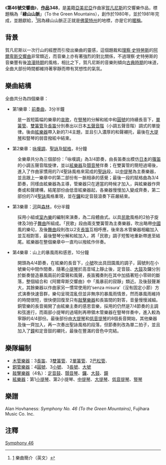 {{NoteTA
|T=zh-cn:第46号交响曲 (霍夫哈奈斯);zh-tw:第46號交響曲 (霍華奈斯);zh-hk:第46號交響曲 (賀凡尼斯);
|1=zh-cn:霍夫哈奈斯;zh-tw:霍華奈斯;zh-hk:賀凡尼斯;
}}

《'''第46號交響曲'''》，'''[[作品號|作品]]348'''，是[[美國|美]]籍[[亞美尼亞|亞美尼亞]]作曲家[[阿兰·霍夫哈奈斯|賀凡尼斯]]的交響樂作品，標題稱為「'''綠山山脈'''」（To the Green Mountains），創作於1980年，並於1981年完成，並題獻給{{link-en|佛蒙特交響樂團|Vermont Symphony Orchestra}}，<ref>[http://www.allmusic.com/composition/symphony-no46-to-the-green-mountains-op-347-mc0002420918] {{Wayback|url=http://www.allmusic.com/composition/symphony-no46-to-the-green-mountains-op-347-mc0002420918 |date=20160315232752 }} 樂曲簡介（英文）</ref>因為綠山山脈正正就是[[佛蒙特州|佛蒙特州]]的地標，亦是它的[[暱稱|暱稱]]。

==背景==
賀凡尼斯以一次行山的經歷而引發出樂曲的靈感，這個題裁和[[理察·史特勞斯|理察·史特勞斯]]的[[阿爾卑斯交響曲|阿爾卑斯交響曲]]非常類近，而音樂上亦有著強烈的對比關係，不過理察·史特勞斯的音樂豐有後[[浪漫時期|浪漫時期]]的風格，相比之下，賀凡尼斯的音樂則傾向[[古典時期|古典時期]]的味道，全曲大部份時間都維持著寧靜而帶有冥想性的氣氛。

==樂曲結構==
全曲共分為四個樂章：
*第1樂章：[[前奏曲|前奏曲]]，3分半鐘
:是一首短篇幅的樂章的[[哀歌|哀歌]]，在[[豎琴|豎琴]]的分解和絃中和[[圓號|圓號]]的持續長音下，[[單簧管|單簧管]]、[[雙簧管|雙簧管]]及[[長笛|長笛]]分別奏出以日本[[五聲音階|五聲音階]]（小調五聲音階）調式的單旋律。後由[[絃樂器|絃樂器]]帶入新的7/4主題，並且引入濃厚的和聲襯托，最後在[[大提琴|大提琴]]和豎琴的弱音撥絃中結束。

*第2樂章：[[咏嘆調|咏嘆調]]、[[聖詠|聖詠]]及[[賦格|賦格]]，8分鐘
:全樂章共分為三個部份：「咏嘆調」為3/4節奏，由長笛奏出模仿[[日本|日本]]的[[篠笛|篠笛]]的小調五聲音階旋律，並以[[絃樂器|絃樂器]]及[[顫音琴|顫音琴]]伴奏；在雙簧管的簡短過場後，進入了作曲家慣用的7/4聖詠風格來寫成的[[聖詠|聖詠]]段，以[[中提琴|中提琴]]為主奏樂器，並且跟上一樂章中的第二部份有一脈相承的感覺；最後一段的賦格曲為3/4節奏，同樣由絃樂器為主導，管樂器只在適當的時候才加入，與絃樂器作齊奏或和聲建構，結尾部份由低音絃樂器起，各樂器慢慢加入變成齊奏，第二部份的7/4[[聖詠|聖詠]]風格重現，並在[[鑼|鑼]]和定音鼓滾奏下莊嚴結束。

*第3樂章：[[河|河]]與[[森林|森林]]，6分半鐘
:採用小組或[[室內樂|室內樂]]的編制來演奏，為二段體曲式。以具[[民歌|民歌]]風格的2拍子旋律及3拍子[[舞曲|舞曲]]所組成。「民歌」段由兩支雙簧管為主奏樂器，吹出略帶[[中國|中國]]風的樂句，及後[[舞曲|舞曲]]段則改以2支[[長笛|長笛]]互相呼應，後來各木管樂器相繼加入並互相對答，最後豎琴分解和絃加入，將「民歌」調子短暫地重新帶進至結尾。絃樂器在整個樂章中一直均以撥絃作伴奏。

*第4樂章：山上的暴風雨和感恩，10分鐘
:開頭為4/4節奏，在絃樂的長音下，[[小號|小號]]吹出具田園風的調子，圓號則在小號樂句中間作間奏，隨著[[小提琴|小提琴]]於高音域上靜止後，定音鼓、[[大鼓|大鼓]]及鑼分別於斷奏營造暴風兩前的雷聲和風聲，長笛獨奏則在其中加插著短小零碎的斷落，整個組合和《阿爾卑斯交響曲》中「風暴前的寂靜」類近。及後鼓聲漸大，其餘樂器以作曲家另一慣常使用的‘senza misura’（沒有固定小節）方式演奏快速音群，樂句呈現混亂但並非無序的暴風雨情景，然而暴風雨維持的時間很短，很快便回復至只有[[敲擊樂器|敲擊樂器]]和長笛間的對答，音量慢慢減細。銅管樂的長音揭開了由絃樂主奏的感恩音樂，採用的仍然是7/4節奏的主調和弦進行，而兩部小提琴的過場則再帶領木管樂器在豎琴伴奏中，進入較為寧靜的4/4部份。最後部份由[[大提琴|大提琴]]和[[低音提琴|低音提琴]]的8個長音開始，其他樂器及後一齊加入，再一次奏出聖詠風格的段落，但節奏則改為單二拍子，並且加入了[[鐘|鐘]]和定音鼓的襯托，最後在豐滿的音色中完結。

==樂隊編制==
*[[木管樂器|木管樂器]]：3[[長笛|長笛]]、3[[雙簧管|雙簧管]]、2[[單簧管|單簧管]]、2[[巴松管|巴松管]]、
*[[銅管樂器|銅管樂器]]：4[[圓號|圓號]]、3[[小號|小號]]、 3[[長號|長號]]、[[大號|大號]]
*[[敲擊樂器|敲擊樂器]]（4名）：[[定音鼓|定音鼓]]、[[顫音琴|顫音琴]]、[[鑼|鑼]]、[[大鼓|大鼓]]、[[鐘_(敲擊器)|鐘]]
*[[絃樂器|絃樂器]]：第1[[小提琴|小提琴]]、第2小提琴、[[中提琴|中提琴]]、[[大提琴|大提琴]]、[[低音提琴|低音提琴]]、[[豎琴|豎琴]]

==樂譜==
Alan Hovhaness: ''Symphony No. 46 (To the Green Mountains)'', Fujihara Music Co. Inc.

==注釋==
{{reflist}}

{{賀凡尼斯交響曲}}

[[Category:賀凡尼斯交響曲|Symphony 46]]